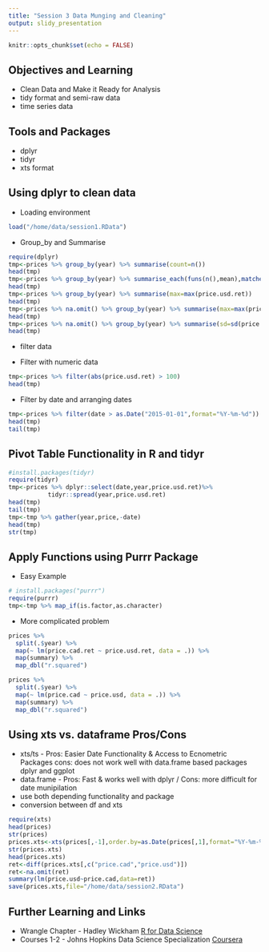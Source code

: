 ```yaml
---
title: "Session 3 Data Munging and Cleaning"
output: slidy_presentation
---
```


```r
knitr::opts_chunk$set(echo = FALSE)
```

## Objectives and Learning

- Clean Data and Make it Ready for Analysis
- tidy format and semi-raw data
- time series data 

## Tools and Packages

- dplyr
- tidyr  
- xts format


## Using dplyr to clean data  

- Loading environment

```r
load("/home/data/session1.RData")
```

- Group_by and Summarise 

```r
require(dplyr)
tmp<-prices %>% group_by(year) %>% summarise(count=n())
head(tmp)
tmp<-prices %>% group_by(year) %>% summarise_each(funs(n(),mean),matches("price"))
head(tmp)
tmp<-prices %>% group_by(year) %>% summarise(max=max(price.usd.ret))
head(tmp)
tmp<-prices %>% na.omit() %>% group_by(year) %>% summarise(max=max(price.usd.ret))
head(tmp)
tmp<-prices %>% na.omit() %>% group_by(year) %>% summarise(sd=sd(price.usd.ret))
head(tmp)
```

- filter data

- Filter with numeric data
```r
tmp<-prices %>% filter(abs(price.usd.ret) > 100)
head(tmp)
```

- Filter by date and arranging dates
```r
tmp<-prices %>% filter(date > as.Date("2015-01-01",format="%Y-%m-%d")) %>% dplyr::arrange(-desc(date))
head(tmp)
tail(tmp)
```

## Pivot Table Functionality in R and tidyr

```r
#install.packages(tidyr)
require(tidyr)
tmp<-prices %>% dplyr::select(date,year,price.usd.ret)%>%
           tidyr::spread(year,price.usd.ret)
head(tmp)
tail(tmp)
tmp<-tmp %>% gather(year,price,-date)
head(tmp)
str(tmp)
```

## Apply Functions using Purrr Package

- Easy Example
```r
# install.packages("purrr")
require(purrr)
tmp<-tmp %>% map_if(is.factor,as.character)

```
- More complicated problem
```r
prices %>%
  split(.$year) %>%
  map(~ lm(price.cad.ret ~ price.usd.ret, data = .)) %>%
  map(summary) %>%
  map_dbl("r.squared")

prices %>%
  split(.$year) %>%
  map(~ lm(price.cad ~ price.usd, data = .)) %>%
  map(summary) %>%
  map_dbl("r.squared")
```

## Using xts vs. dataframe Pros/Cons

- xts/ts - Pros: Easier Date Functionality & Access to Ecnometric Packages
cons: does not work well with data.frame based packages dplyr and ggplot
- data.frame - Pros: Fast & works well with dplyr / Cons: more difficult for date munipilation
- use both depending functionality and package
- conversion between df and xts

```r
require(xts)
head(prices)
str(prices)
prices.xts<-xts(prices[,-1],order.by=as.Date(prices[,1],format="%Y-%m-%d"))
str(prices.xts)
head(prices.xts)
ret<-diff(prices.xts[,c("price.cad","price.usd")])
ret<-na.omit(ret)
summary(lm(price.usd~price.cad,data=ret))
save(prices.xts,file="/home/data/session2.RData")
```

## Further Learning and Links

- Wrangle Chapter - Hadley Wickham [R for Data Science](http://r4ds.had.co.nz/)
- Courses 1-2 - Johns Hopkins Data Science Specialization [Coursera](https://www.coursera.org/specializations/jhu-data-science)



